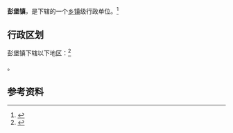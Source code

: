 {{中国乡级行政区|64/04/02/106/000}}

'''彭堡镇'''，是{{PRC admin/fullname|64/04/02/106/000|3}}下辖的一个[[乡镇|乡镇]]级行政单位。<ref>{{PRC admin/ref sgc|{{PRC admin/parent|64/04/02/106/000}}}}</ref>

== 行政区划 ==

彭堡镇下辖以下地区：<ref>{{PRC admin/ref sgc|64/04/02/106/000}}</ref>

{{PRC admin/children|64/04/02/106/000}}。

== 参考资料 ==

{{reflist}}

{{行政区划小作品}}
{{PRC admin/navcat|64/04/02/106/000}}